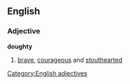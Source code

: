 == English ==
=== Adjective ===

'''doughty'''
# [[brave]], [[courageous]] and [[stouthearted]]
[[Category:English adjectives]]